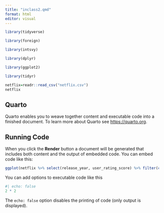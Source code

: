 ```yaml
---
title: "inclass2.qmd"
format: html
editor: visual
---
```


```r

library(tidyverse)

library(foreign)

library(intsvy)

library(dplyr)

library(ggplot2)

library(tidyr)
```

```r
netflix=readr::read_csv("netflix.csv")
netflix
```

## Quarto

Quarto enables you to weave together content and executable code into a finished document. To learn more about Quarto see <https://quarto.org>.

## Running Code

When you click the **Render** button a document will be generated that includes both content and the output of embedded code. You can embed code like this:

```r
ggplot(netflix %>% select(release_year, user_rating_score) %>% filter(complete.cases(.)), aes(x = release_year, y = user_rating_score)) + geom_point()
```

You can add options to executable code like this

```r
#| echo: false
2 * 2
```

The `echo: false` option disables the printing of code (only output is displayed).
